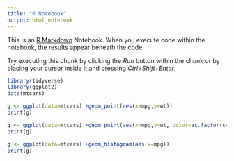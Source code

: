 ```yaml
---
title: "R Notebook"
output: html_notebook
---
```


This is an [R Markdown](http://rmarkdown.rstudio.com) Notebook. When you execute code within the notebook, the results appear beneath the code. 

Try executing this chunk by clicking the *Run* button within the chunk or by placing your cursor inside it and pressing *Ctrl+Shift+Enter*. 

```r
library(tidyverse)
library(ggplot2)
data(mtcars)
```


```r

g <- ggplot(data=mtcars) +geom_point(aes(x=mpg,y=wt))
print(g)
```

```r

g <- ggplot(data=mtcars) +geom_point(aes(x=mpg,y=wt, color=as.factor(cyl)))
print(g)
```

```r
g <- ggplot(data=mtcars) +geom_histogram(aes(x=mpg))
print(g)
```